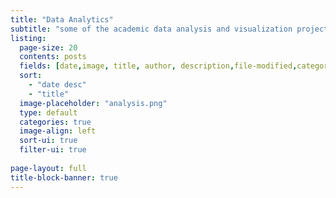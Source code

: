 ```yaml
---
title: "Data Analytics"
subtitle: "some of the academic data analysis and visualization projects by R and Python"
listing:
  page-size: 20
  contents: posts
  fields: [date,image, title, author, description,file-modified,categories]
  sort: 
    - "date desc"
    - "title"
  image-placeholder: "analysis.png"   
  type: default
  categories: true
  image-align: left 
  sort-ui: true
  filter-ui: true
  
page-layout: full
title-block-banner: true
---
```

